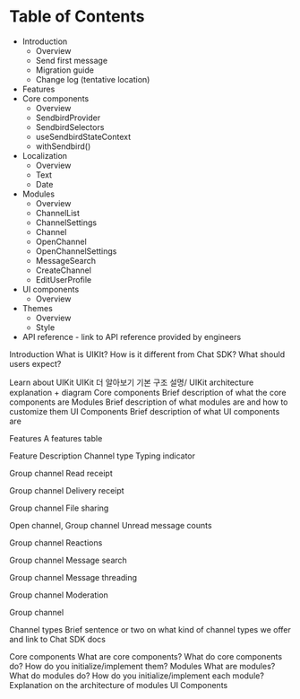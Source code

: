 # Table of Contents

* Introduction
  * Overview
  * Send first message
  * Migration guide
  * Change log (tentative location)
* Features
* Core components
  * Overview
  * SendbirdProvider
  * SendbirdSelectors
  * useSendbirdStateContext
  * withSendbird()
* Localization
  * Overview
  * Text
  * Date
* Modules
  * Overview
  * ChannelList
  * ChannelSettings
  * Channel
  * OpenChannel
  * OpenChannelSettings
  * MessageSearch
  * CreateChannel
  * EditUserProfile
* UI components
  * Overview
* Themes
  * Overview
  * Style
* API reference - link to API reference provided by engineers

Introduction
What is UIKIt?
How is it different from Chat SDK?
What should users expect?

Learn about UIKit
UIKit 더 알아보기
기본 구조 설명/ UIKit architecture explanation + diagram
Core components
Brief description of what the core components are
Modules
Brief description of what modules are and how to customize them
UI Components
Brief description of what UI components are

Features
A features table

Feature
Description
Channel type
Typing indicator


Group channel
Read receipt


Group channel
Delivery receipt


Group channel
File sharing


Open channel, Group channel
Unread message counts


Group channel
Reactions


Group channel
Message search


Group channel
Message threading


Group channel
Moderation


Group channel


Channel types
Brief sentence or two on what kind of channel types we offer and link to Chat SDK docs

Core components
What are core components?
What do core components do? How do you initialize/implement them? 
Modules
What are modules?
What do modules do? How do you initialize/implement each module?
Explanation on the architecture of modules
UI Components
